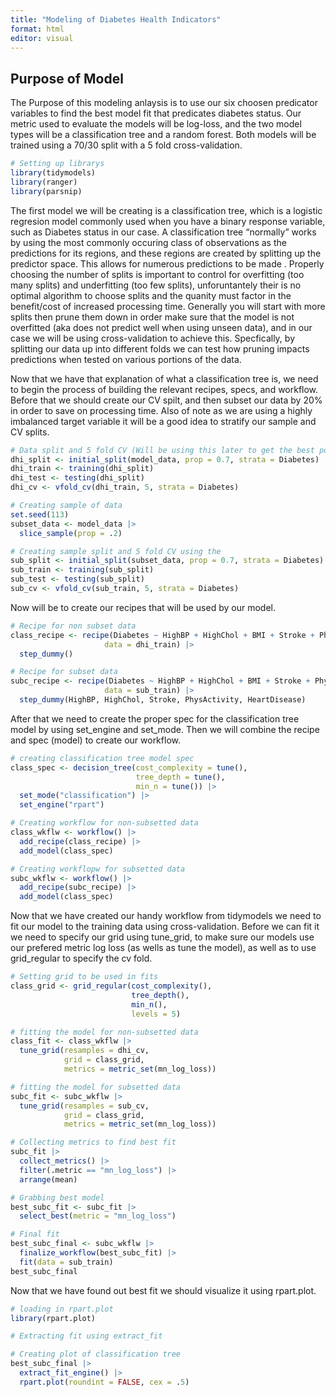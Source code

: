 ```yaml
---
title: "Modeling of Diabetes Health Indicators"
format: html
editor: visual
---
```


## Purpose of Model

The Purpose of this modeling anlaysis is to use our six choosen predicator variables to find the best model fit that predicates diabetes status. Our metric used to evaluate the models will be log-loss, and the two model types will be  a classification tree and a random forest. Both models will be trained using a 70/30 split with a 5 fold cross-validation. 

```r
# Setting up librarys 
library(tidymodels)
library(ranger)
library(parsnip)
```

The first model we will be creating is a classification tree, which is a logistic regresion model commonly used when you have a binary response variable, such as Diabetes status in our case. A classification tree "normally" works by using the most commonly occuring class of observations as the predictions for its regions, and these regions are created by splitting up the predictor space. This allows for numerous predictions to be made . Properly choosing the number of splits is important to control for overfitting (too many splits) and underfitting (too few splits), unforuntantely their is no optimal algorithm to choose splits and the quanity must factor in the benefit/cost of increased processing time. Generally you will start with more splits then prune them down in order make sure that the model is not overfitted (aka does not predict well when using unseen data), and in our case we will be using cross-validation to achieve this. Specfically, by splitting our data up into different folds we can test how pruning impacts predictions when tested on various portions of the data. 

Now that we have that explanation of what a classification tree is, we need to begin the process of building the relevant recipes, specs, and workflow. Before that we should create our CV spilt, and then subset our data by 20% in order to save on processing time. Also of note as we are using a highly imbalanced target variable it will be a good idea to stratify our sample and CV splits.

```r
# Data split and 5 fold CV (Will be using this later to get the best possible model)
dhi_split <- initial_split(model_data, prop = 0.7, strata = Diabetes)
dhi_train <- training(dhi_split)
dhi_test <- testing(dhi_split)
dhi_cv <- vfold_cv(dhi_train, 5, strata = Diabetes)

# Creating sample of data
set.seed(113)
subset_data <- model_data |>
  slice_sample(prop = .2)

# Creating sample split and 5 fold CV using the 
sub_split <- initial_split(subset_data, prop = 0.7, strata = Diabetes)
sub_train <- training(sub_split)
sub_test <- testing(sub_split)
sub_cv <- vfold_cv(sub_train, 5, strata = Diabetes)
```

Now will be to create our recipes that will be used by our model. 

```r
# Recipe for non subset data
class_recipe <- recipe(Diabetes ~ HighBP + HighChol + BMI + Stroke + PhysActivity + HeartDisease,
                     data = dhi_train) |>
  step_dummy() 
```

```r
# Recipe for subset data
subc_recipe <- recipe(Diabetes ~ HighBP + HighChol + BMI + Stroke + PhysActivity + HeartDisease,
                     data = sub_train) |>
  step_dummy(HighBP, HighChol, Stroke, PhysActivity, HeartDisease) 
```

After that we need to create the proper spec for the classification tree model by using set_engine and set_mode. Then we will combine the recipe and spec (model) to create our workflow.

```r
# creating classification tree model spec
class_spec <- decision_tree(cost_complexity = tune(),
                            tree_depth = tune(),
                            min_n = tune()) |>
  set_mode("classification") |>
  set_engine("rpart")
```

```r
# Creating workflow for non-subsetted data
class_wkflw <- workflow() |>
  add_recipe(class_recipe) |>
  add_model(class_spec)
```

```r
# Creating workflopw for subsetted data
subc_wkflw <- workflow() |>
  add_recipe(subc_recipe) |>
  add_model(class_spec)
```

Now that we have created our handy workflow from tidymodels we need to fit our model to the training data using cross-validation. Before we can fit it we need to specify our grid using tune_grid, to make sure our models use our prefered metric log loss (as wells as tune the model), as well as to use grid_regular to specify the cv fold.

```r
# Setting grid to be used in fits
class_grid <- grid_regular(cost_complexity(),
                           tree_depth(),
                           min_n(),
                           levels = 5)
```

```r
# fitting the model for non-subsetted data
class_fit <- class_wkflw |>
  tune_grid(resamples = dhi_cv,
            grid = class_grid,
            metrics = metric_set(mn_log_loss))

```

```r
# fitting the model for subsetted data
subc_fit <- subc_wkflw |>
  tune_grid(resamples = sub_cv,
            grid = class_grid,
            metrics = metric_set(mn_log_loss))

# Collecting metrics to find best fit
subc_fit |>
  collect_metrics() |>
  filter(.metric == "mn_log_loss") |>
  arrange(mean)

# Grabbing best model
best_subc_fit <- subc_fit |>
  select_best(metric = "mn_log_loss")

# Final fit
best_subc_final <- subc_wkflw |>
  finalize_workflow(best_subc_fit) |>
  fit(data = sub_train)
best_subc_final
```

Now that we have found out best fit we should visualize it using rpart.plot.

```r
# loading in rpart.plot
library(rpart.plot)

# Extracting fit using extract_fit

# Creating plot of classification tree 
best_subc_final |>
  extract_fit_engine() |>
  rpart.plot(roundint = FALSE, cex = .5)
```

